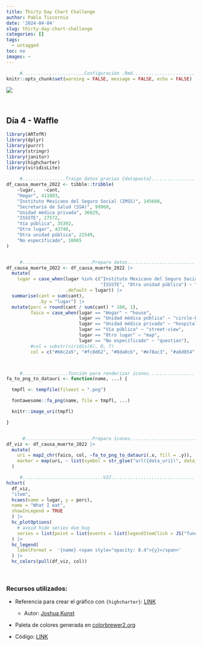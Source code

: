 ```yaml
---
title: Thirty Day Chart Challenge
author: Pablo Tiscornia
date: '2024-04-04'
slug: thirty-day-chart-challenge
categories: []
tags:
  - untagged
toc: no
images: ~
---
```




```r
     #.......................Configuración .Rmd.......................
knitr::opts_chunk$set(warning = FALSE, message = FALSE, echo = FALSE)
```

![](https://github.com/30DayChartChallenge/Edition2024/raw/main/img/prompts.png)

<br>

## Día 4 - Waffle

```r
library(ARTofR)
library(dplyr)
library(purrr) 
library(stringr)
library(janitor)
library(highcharter)
library(viridisLite)
```

```r
     #................Traigo datos gracias {datapasta}................
df_causa_muerte_2022 <- tibble::tribble(
    ~lugar,   ~cant,
    "Hogar", 411803,
    "Instituto Mexicano del Seguro Social (IMSS)", 145608,
    "Secretaría de Salud (SSA)", 99960,
    "Unidad médica privada", 36629,
    "ISSSTE", 27572,
    "Vía pública", 35392,
    "Otro lugar", 43740,
    "Otra unidad pública", 22549,
    "No específicado", 18065
)


     #..........................Preparo datos.........................
df_causa_muerte_2022 <- df_causa_muerte_2022 |> 
  mutate(
    lugar = case_when(lugar %in% c("Instituto Mexicano del Seguro Social (IMSS)", "Secretaría de Salud (SSA)",
                                   "ISSSTE", "Otra unidad pública") ~ "Unidad médica pública",
                      .default = lugar)) |> 
  summarise(cant = sum(cant),
            .by = "lugar") |> 
  mutate(porc = round(cant / sum(cant) * 100, 1),
         faico = case_when(lugar == "Hogar" ~ "house",
                           lugar == "Unidad médica pública" ~ "circle-h",
                           lugar == "Unidad médica privada" ~ "hospital",
                           lugar == "Vía pública" ~ "street-view",
                           lugar == "Otro lugar" ~ "map",
                           lugar == "No específicado" ~ "question"),
         #col = substr(viridis(6), 0, 7)
         col = c("#66c2a5", "#fc8d62", "#8da0cb", "#e78ac3", "#a6d854", "#ffd92f"))



     #.................función para renderizar íconos.................
fa_to_png_to_datauri <- function(name, ...) {

  tmpfl <- tempfile(fileext = ".png")

  fontawesome::fa_png(name, file = tmpfl, ...)

  knitr::image_uri(tmpfl)

}


      #.........................Preparo íconos.........................
df_viz <- df_causa_muerte_2022 |>
  mutate(
    uri = map2_chr(faico, col, ~fa_to_png_to_datauri(.x, fill = .y)),
    marker = map(uri, ~ list(symbol = str_glue("url({data_uri})", data_uri = .x)))
  )
```

```r

     #..............................VIZ...............................
hchart(
  df_viz,
  "item",
  hcaes(name = lugar, y = porc),
  name = "What I eat",
  showInLegend = TRUE
  ) |>
  hc_plotOptions(
    # avoid hide series due bug
    series = list(point = list(events = list(legendItemClick = JS("function(e) {e.preventDefault() }"))))
  ) |>
  hc_legend(
    labelFormat =  '{name} <span style="opacity: 0.4">{y}</span>'
  ) |>
  hc_colors(pull(df_viz, col))
```

<br>

### Recursos utilizados:

- Referencia para crear el gráfico con `{highcharter}`: [LINK](https://jkunst.com/highcharter/articles/fontawesome.html?q=waffle#another-example) 
    
    - Autor: [Joshua Kunst](https://jkunst.com/)

- Paleta de colores generada en [colorbrewer2.org](https://colorbrewer2.org/#type=qualitative&scheme=Set2&n=6)

- Código: [LINK](https://github.com/pablotis/estacion-r.github.io/tree/main/R/CODE_30DayChallenge_day-4.R)


